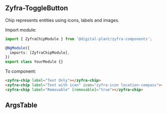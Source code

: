
## Zyfra-ToggleButton

<Subtitle>Chip represents entities using icons, labels and images.</Subtitle>

Import module:

```typescript
import { ZyfraChipModule } from '@digital-plant/zyfra-components';

@NgModule({
  imports: [ZyfraChipModule],
})
export class YourModule {}
```

To component:

```html
<zyfra-chip label="Text Only"></zyfra-chip>
<zyfra-chip label="Text with icon" icon="zyfra-icon location-compass"></zyfra-chip>
<zyfra-chip label="Removable" [removable]="true"></zyfra-chip>
```

## ArgsTable

<ArgsTable of={ZyfraChipComponent} />
